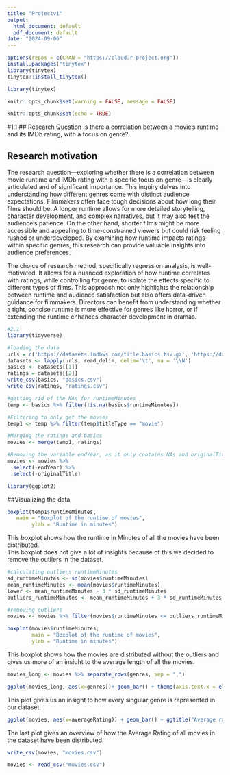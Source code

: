 ---
title: "Projectv1"
output:
  html_document: default
  pdf_document: default
date: "2024-09-06"
---

```{r, eval=FALSE, include=FALSE}
options(repos = c(CRAN = "https://cloud.r-project.org"))
install.packages("tinytex")
library(tinytex)
tinytex::install_tinytex()
```
```{r, include=FALSE}
library(tinytex)
```

```{r, include=FALSE}
knitr::opts_chunk$set(warning = FALSE, message = FALSE)
```


```{r setup, include=FALSE}
knitr::opts_chunk$set(echo = TRUE)
```


#1.1
## Research Question 
Is there a correlation between a movie's runtime and its IMDb rating, with a focus on genre?

## Research motivation
The research question—exploring whether there is a correlation between movie runtime and IMDb rating with a specific focus on genre—is clearly articulated and of significant importance. This inquiry delves into understanding how different genres come with distinct audience expectations. Filmmakers often face tough decisions about how long their films should be. A longer runtime allows for more detailed storytelling, character development, and complex narratives, but it may also test the audience's patience. On the other hand, shorter films might be more accessible and appealing to time-constrained viewers but could risk feeling rushed or underdeveloped. By examining how runtime impacts ratings within specific genres, this research can provide valuable insights into audience preferences.

The choice of research method, specifically regression analysis, is well-motivated. It allows for a nuanced exploration of how runtime correlates with ratings, while controlling for genre, to isolate the effects specific to different types of films. This approach not only highlights the relationship between runtime and audience satisfaction but also offers data-driven guidance for filmmakers. Directors can benefit from understanding whether a tight, concise runtime is more effective for genres like horror, or if extending the runtime enhances character development in dramas. 



```{r, include=FALSE}
#2.1
library(tidyverse)
```

```{r}
#loading the data
urls = c('https://datasets.imdbws.com/title.basics.tsv.gz', 'https://datasets.imdbws.com/title.ratings.tsv.gz')
datasets <- lapply(urls, read_delim, delim='\t', na = '\\N')
basics <- datasets[[1]]
ratings = datasets[[2]]
write_csv(basics, "basics.csv")
write_csv(ratings, "ratings.csv")
```



```{r}
#getting rid of the NAs for runtimeMinutes
temp <- basics %>% filter(!is.na(basics$runtimeMinutes))

#Filtering to only get the movies
temp1 <- temp %>% filter(temp$titleType == "movie")

#Merging the ratings and basics
movies <- merge(temp1, ratings)

#Removing the variable endYear, as it only contains NAs and originalTitle as it is of use
movies <- movies %>% 
  select(-endYear) %>%
  select(-originalTitle)
```


```{r, include=FALSE}
library(ggplot2)
```


##Visualizing the data
```{r echo=FALSE}
boxplot(temp1$runtimeMinutes,
   main = "Boxplot of the runtime of movies",
        ylab = "Runtime in minutes")
```


This boxplot shows how the runtime in Minutes of all the movies have been distributed.  
This boxplot does not give a lot of insights because of this we decided to remove the outliers in the dataset.

```{r}
#calculating outliers runtimeMinutes
sd_runtimeMinutes <- sd(movies$runtimeMinutes)
mean_runtimeMinutes <- mean(movies$runtimeMinutes)
lower <- mean_runtimeMinutes - 3 * sd_runtimeMinutes
outliers_runtimeMinutes <- mean_runtimeMinutes + 3 * sd_runtimeMinutes

#removing outliers
movies <- movies %>% filter(movies$runtimeMinutes <= outliers_runtimeMinutes)

```

```{r echo=FALSE}
boxplot(movies$runtimeMinutes,
        main = "Boxplot of the runtime of movies",
        ylab = "Runtime in minutes")
```
This boxplot shows how the movies are distributed without the outliers and gives us more of an insight to the average length of all the movies.

```{r echo=FALSE}
movies_long <- movies %>% separate_rows(genres, sep = ",")

ggplot(movies_long, aes(x=genres))+ geom_bar() + theme(axis.text.x = element_text(angle = 90, hjust=1)) + ggtitle("Genre by number of movies") + ylab("Number of movies") + xlab("Genres") +  scale_y_continuous(labels = scales::number_format(big.mark = ",", accuracy = 1))
```
This plot gives us an insight to how every singular genre is represented in our dataset.

```{r echo=FALSE}
ggplot(movies, aes(x=averageRating)) + geom_bar() + ggtitle("Average rating by number of movies") + ylab("Number of movies") + xlab("Average rating") + scale_y_continuous(labels = scales::number_format(big.mark = ",", accuracy = 1))
```
The last plot gives an overview of how the Average Rating of all movies in the dataset have been distributed.

```{r}
write_csv(movies, "movies.csv")
```

```{r}
movies <- read_csv("movies.csv")
```


